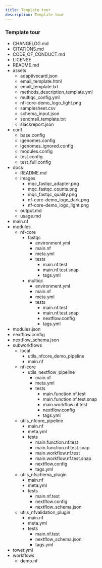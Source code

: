 ```yaml
---
title: Template tour
description: Template tour
---
```



### Template tour

<FileTree>

- CHANGELOG.md
- CITATIONS.md
- CODE_OF_CONDUCT.md
- LICENSE
- README.md
- assets
  - adaptivecard.json
  - email_template.html
  - email_template.txt
  - methods_description_template.yml
  - multiqc_config.yml
  - nf-core-demo_logo_light.png
  - samplesheet.csv
  - schema_input.json
  - sendmail_template.txt
  - slackreport.json
- conf
  - base.config
  - igenomes.config
  - igenomes_ignored.config
  - modules.config
  - test.config
  - test_full.config
- docs
  - README.md
  - images
    - mqc_fastqc_adapter.png
    - mqc_fastqc_counts.png
    - mqc_fastqc_quality.png
    - nf-core-demo_logo_dark.png
    - nf-core-demo_logo_light.png
  - output.md
  - usage.md
- main.nf
- modules
  - nf-core
    - fastqc
      - environment.yml
      - main.nf
      - meta.yml
      - tests
        - main.nf.test
        - main.nf.test.snap
        - tags.yml
    - multiqc
      - environment.yml
      - main.nf
      - meta.yml
      - tests
        - main.nf.test
        - main.nf.test.snap
        - nextflow.config
        - tags.yml
- modules.json
- nextflow.config
- nextflow_schema.json
- subworkflows
  - local
    - utils_nfcore_demo_pipeline
    - main.nf
  - nf-core
    - utils_nextflow_pipeline
      - main.nf
      - meta.yml
      - tests
        - main.function.nf.test
        - main.function.nf.test.snap
        - main.workflow.nf.test
        - nextflow.config
        - tags.yml
  - utils_nfcore_pipeline
      - main.nf
      - meta.yml
      - tests
        - main.function.nf.test
        - main.function.nf.test.snap
        - main.workflow.nf.test
        - main.workflow.nf.test.snap
        - nextflow.config
        - tags.yml
  - utils_nfschema_plugin
    - main.nf
    - meta.yml
    - tests
      - main.nf.test
      - nextflow.config
      - nextflow_schema.json
  - utils_nfvalidation_plugin
    - main.nf
    - meta.yml
    - tests
      - main.nf.test
      - nextflow_schema.json
      - tags.yml
- tower.yml
- workflows
    - demo.nf

</FileTree>
